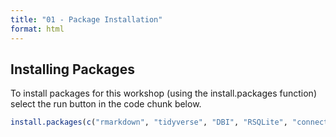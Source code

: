 ```yaml
---
title: "01 - Package Installation"
format: html
---
```


## Installing Packages

To install packages for this workshop (using the install.packages function) select the run button in the code chunk below.


```r

install.packages(c("rmarkdown", "tidyverse", "DBI", "RSQLite", "connections", "fuzzyjoin", "REDCapR", "REDCapTidieR"))

```


